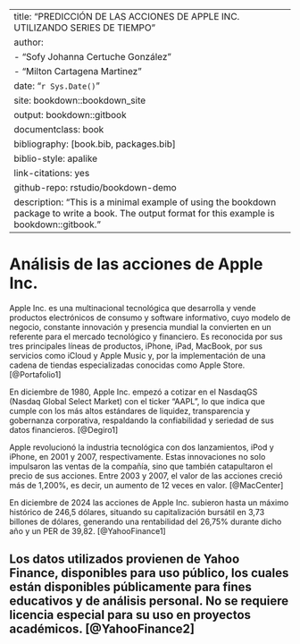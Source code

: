 
--- 
title: "PREDICCIÓN DE LAS ACCIONES DE APPLE INC. UTILIZANDO SERIES DE TIEMPO"
author:   
  - "Sofy Johanna Certuche González"
  - "Milton Cartagena Martinez"
date: "`r Sys.Date()`"
site: bookdown::bookdown_site
output: bookdown::gitbook
documentclass: book
bibliography: [book.bib, packages.bib]
biblio-style: apalike
link-citations: yes
github-repo: rstudio/bookdown-demo
description: "This is a minimal example of using the bookdown package to write a book. The output format for this example is bookdown::gitbook."
---
 
# Análisis de las acciones de Apple Inc.
 
Apple Inc. es una multinacional tecnológica que desarrolla y vende productos electrónicos de consumo y software informativo, cuyo modelo de negocio, constante innovación y presencia mundial la convierten en un referente para el mercado tecnológico y financiero. Es reconocida por sus tres principales líneas de productos, iPhone, iPad, MacBook, por sus servicios como iCloud y Apple Music y, por la implementación de una cadena de tiendas especializadas conocidas como Apple Store. [@Portafolio1]
 
En diciembre de 1980, Apple Inc. empezó a cotizar en el NasdaqGS (Nasdaq Global Select Market) con el ticker "AAPL", lo que indica que cumple con los más altos estándares de liquidez, transparencia y gobernanza corporativa, respaldando la confiabilidad y seriedad de sus datos financieros. [@Degiro1]
 
Apple revolucionó la industria tecnológica con dos lanzamientos, iPod y iPhone, en 2001 y 2007, respectivamente. Estas innovaciones no solo impulsaron las ventas de la compañía, sino que también catapultaron el precio de sus acciones. Entre 2003 y 2007, el valor de las acciones creció más de 1,200%, es decir, un aumento de 12 veces en valor. [@MacCenter]
 
En diciembre de 2024 las acciones de Apple Inc. subieron hasta un máximo histórico de 246,5 dólares, situando su capitalización bursátil en 3,73 billones de dólares, generando una rentabilidad del 26,75% durante dicho año y un PER de 39,82. [@YahooFinance1]
 
Los datos utilizados provienen de **Yahoo Finance**, disponibles para uso público, los cuales están disponibles públicamente para fines educativos y de análisis personal. No se requiere licencia especial para su uso en proyectos académicos. [@YahooFinance2]
---
